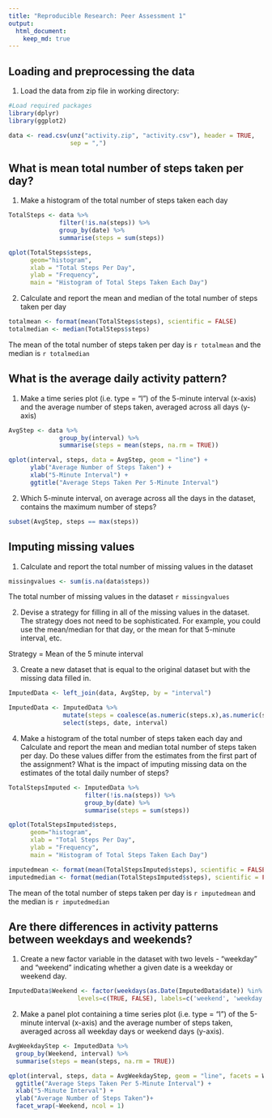```yaml
---
title: "Reproducible Research: Peer Assessment 1"
output: 
  html_document:
    keep_md: true
---
```


## Loading and preprocessing the data

1. Load the data from zip file in working directory:

```r
#Load required packages
library(dplyr)
library(ggplot2)
```


```r
data <- read.csv(unz("activity.zip", "activity.csv"), header = TRUE,
                 sep = ",")
```

## What is mean total number of steps taken per day?

1. Make a histogram of the total number of steps taken each day

```r
TotalSteps <- data %>%
              filter(!is.na(steps)) %>%
              group_by(date) %>%
              summarise(steps = sum(steps))

qplot(TotalSteps$steps, 
      geom="histogram", 
      xlab = "Total Steps Per Day", 
      ylab = "Frequency", 
      main = "Histogram of Total Steps Taken Each Day")
```

2. Calculate and report the mean and median of the total number of steps taken per day

```r
totalmean <- format(mean(TotalSteps$steps), scientific = FALSE)
totalmedian <- median(TotalSteps$steps)
```

The mean of the total number of steps taken per day is `r totalmean` and the median is `r totalmedian`

## What is the average daily activity pattern?
1. Make a time series plot (i.e. type = "l") of the 5-minute interval (x-axis) and the average number of steps taken, averaged across all days (y-axis)

```r
AvgStep <- data %>%
              group_by(interval) %>%
              summarise(steps = mean(steps, na.rm = TRUE))

qplot(interval, steps, data = AvgStep, geom = "line") + 
      ylab("Average Number of Steps Taken") +
      xlab("5-Minute Interval") +
      ggtitle("Average Steps Taken Per 5-Minute Interval")
```

2. Which 5-minute interval, on average across all the days in the dataset, contains the maximum number of steps?

```r
subset(AvgStep, steps == max(steps))

```

## Imputing missing values

1. Calculate and report the total number of missing values in the dataset 

```r
missingvalues <- sum(is.na(data$steps))
```

The total number of missing values in the dataset `r missingvalues`

2. Devise a strategy for filling in all of the missing values in the dataset. The strategy does not need to be sophisticated. For example, you could use the mean/median for that day, or the mean for that 5-minute interval, etc.

Strategy = Mean of the 5 minute interval

3. Create a new dataset that is equal to the original dataset but with the missing data filled in.

```r
ImputedData <- left_join(data, AvgStep, by = "interval")

ImputedData <- ImputedData %>% 
               mutate(steps = coalesce(as.numeric(steps.x),as.numeric(steps.y))) %>%
               select(steps, date, interval)
``` 

4. Make a histogram of the total number of steps taken each day and Calculate and report the mean and median total number of steps taken per day. Do these values differ from the estimates from the first part of the assignment? What is the impact of imputing missing data on the estimates of the total daily number of steps?

```r
TotalStepsImputed <- ImputedData %>%
                     filter(!is.na(steps)) %>%
                     group_by(date) %>%
                     summarise(steps = sum(steps))

qplot(TotalStepsImputed$steps, 
      geom="histogram", 
      xlab = "Total Steps Per Day", 
      ylab = "Frequency", 
      main = "Histogram of Total Steps Taken Each Day")
```


```r
imputedmean <- format(mean(TotalStepsImputed$steps), scientific = FALSE)
imputedmedian <- format(median(TotalStepsImputed$steps), scientific = FALSE)
```

The mean of the total number of steps taken per day is `r imputedmean` and the median is `r imputedmedian`

## Are there differences in activity patterns between weekdays and weekends?

1. Create a new factor variable in the dataset with two levels - "weekday" and "weekend" indicating whether a given date is a weekday or weekend day.

```r
ImputedData$Weekend <- factor(weekdays(as.Date(ImputedData$date)) %in% c("Saturday", "Sunday"), 
                   levels=c(TRUE, FALSE), labels=c('weekend', 'weekday'))
```

2. Make a panel plot containing a time series plot (i.e. type = "l") of the 5-minute interval (x-axis) and the average number of steps taken, averaged across all weekday days or weekend days (y-axis).

```r
AvgWeekdayStep <- ImputedData %>%
  group_by(Weekend, interval) %>%
  summarise(steps = mean(steps, na.rm = TRUE))

qplot(interval, steps, data = AvgWeekdayStep, geom = "line", facets = Weekend ~.) +
  ggtitle("Average Steps Taken Per 5-Minute Interval") +
  xlab("5-Minute Interval") +
  ylab("Average Number of Steps Taken")+
  facet_wrap(~Weekend, ncol = 1)
```


